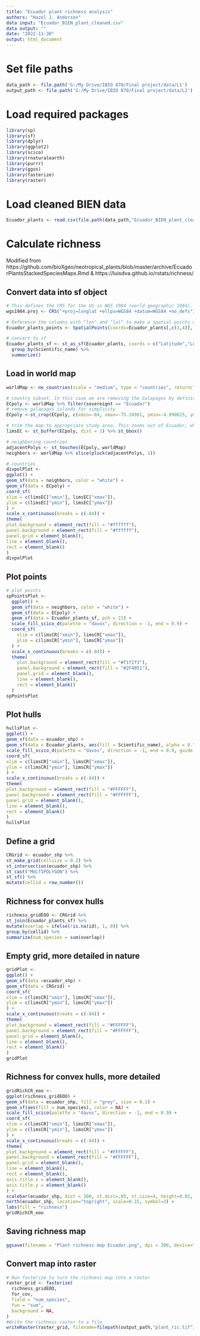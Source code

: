 ```yaml
---
title: "Ecuador plant richness analysis"
authors: "Hazel J. Anderson"
data input: "Ecuador_BIEN_plant_cleaned.csv"
data output: ""
date: "2022-11-30"
output: html_document
---
```


# Set file paths
```r
data_path <- file.path('G:/My Drive/IBIO 870/Final project/data/L1')
output_path <- file.path('G:/My Drive/IBIO 870/Final project/data/L2')
```

# Load required packages
```r
library(sp)
library(sf)
library(dplyr)
library(ggplot2)
library(scico)
library(rnaturalearth)
library(purrr)
library(ggsn)
library(fasterize)
library(raster)
```

# Load cleaned BIEN data
```r
Ecuador_plants <- read.csv(file.path(data_path,"Ecuador_BIEN_plant_cleaned.csv"))
```

# Calculate richness
Modified from https://github.com/bioXgeo/neotropical_plants/blob/master/archive/EcuadorPlantsStackedSpeciesMaps.Rmd & https://luisdva.github.io/rstats/richness/

## Convert data into sf object
```r
# This defines the CRS for the US in WGS 1984 (world geographic 1984). 
wgs1984.proj <- CRS("+proj=longlat +ellps=WGS84 +datum=WGS84 +no_defs")

# Reference the columns with "lon" and "lat" to make a spatial points dataframe
Ecuador_plants_points <- SpatialPoints(coords=Ecuador_plants[,c(3,4)], proj4string=wgs1984.proj)

# convert to sf
Ecuador_plants_sf <- st_as_sf(Ecuador_plants, coords = c("Latitude","Longitude"), crs = wgs1984.proj) %>%
  group_by(Scientific_name) %>%
  summarize()

```


## Load in world map
```r
worldMap <- ne_countries(scale = "medium", type = "countries", returnclass = "sf")

# country subset. In this case we are removing the Galapagos by defining the bounding box around the Ecuador polygon.
ECpoly <- worldMap %>% filter(sovereignt == "Ecuador")
# remove galapagos islands for simplicity
ECpoly <-st_crop(ECpoly, c(xmin=-84, xmax=-75.24961, ymin=-4.990625, ymax=1.455371))

# trim the map to appropriate study area. This zooms out of Ecuador, which will be easier for visualization down the line.
limsEC <- st_buffer(ECpoly, dist = 1) %>% st_bbox()

# neighboring countries
adjacentPolys <- st_touches(ECpoly, worldMap)
neighbors <- worldMap %>% slice(pluck(adjacentPolys, 1))

# countries
divpolPlot <-
ggplot() +
geom_sf(data = neighbors, color = "white") +
geom_sf(data = ECpoly) +
coord_sf(
xlim = c(limsEC["xmin"], limsEC["xmax"]),
ylim = c(limsEC["ymin"], limsEC["ymax"])
) +
scale_x_continuous(breaks = c(-84)) +
theme(
plot.background = element_rect(fill = "#ffffff"),
panel.background = element_rect(fill = "#ffffff"),
panel.grid = element_blank(),
line = element_blank(),
rect = element_blank()
)
divpolPlot
```

## Plot points
```r
# plot points
spPointsPlot <-
  ggplot() +
  geom_sf(data = neighbors, color = "white") +
  geom_sf(data = ECpoly) +
  geom_sf(data = Ecuador_plants_sf, pch = 21) +
  scale_fill_scico_d(palette = "davos", direction = -1, end = 0.9) +
  coord_sf(
    xlim = c(limsCR["xmin"], limsCR["xmax"]),
    ylim = c(limsCR["ymin"], limsCR["ymax"])
  ) +
  scale_x_continuous(breaks = c(-84)) +
  theme(
    plot.background = element_rect(fill = "#f1f2f3"),
    panel.background = element_rect(fill = "#2F4051"),
    panel.grid = element_blank(),
    line = element_blank(),
    rect = element_blank()
  )
spPointsPlot
```

## Plot hulls
```r
hullsPlot <-
ggplot() +
geom_sf(data = ecuador_shp) +
geom_sf(data = Ecuador_plants, aes(fill = Scientific_name), alpha = 0.7) +
scale_fill_scico_d(palette = "davos", direction = -1, end = 0.9, guide = FALSE) +
coord_sf(
xlim = c(limsCR["xmin"], limsCR["xmax"]),
ylim = c(limsCR["ymin"], limsCR["ymax"])
) +
scale_x_continuous(breaks = c(-84)) +
theme(
plot.background = element_rect(fill = "#FFFFFF"),
panel.background = element_rect(fill = "#FFFFFF"),
panel.grid = element_blank(),
line = element_blank(),
rect = element_blank()
)
hullsPlot
```

## Define a grid
```r
CRGrid <- ecuador_shp %>%
st_make_grid(cellsize = 0.2) %>%
st_intersection(ecuador_shp) %>%
st_cast("MULTIPOLYGON") %>%
st_sf() %>%
mutate(cellid = row_number())
```

## Richness for convex hulls
```r
richness_gridEOO <- CRGrid %>%
st_join(Ecuador_plants_sf) %>%
mutate(overlap = ifelse(!is.na(id), 1, 0)) %>%
group_by(cellid) %>%
summarize(num_species = sum(overlap))
```

## Empty grid, more detailed in nature
```r
gridPlot <-
ggplot() +
geom_sf(data =ecuador_shp) +
geom_sf(data = CRGrid) +
coord_sf(
xlim = c(limsCR["xmin"], limsCR["xmax"]),
ylim = c(limsCR["ymin"], limsCR["ymax"])
) +
scale_x_continuous(breaks = c(-84)) +
theme(
plot.background = element_rect(fill = "#FFFFFF"),
panel.background = element_rect(fill = "#FFFFFF"),
panel.grid = element_blank(),
line = element_blank(),
rect = element_blank()
)
gridPlot
```

## Richness for convex hulls, more detailed
```r
gridRichCR_eoo <-
ggplot(richness_gridEOO) +
geom_sf(data = ecuador_shp, fill = "grey", size = 0.1) +
geom_sf(aes(fill = num_species), color = NA) +
scale_fill_scico(palette = "davos", direction = -1, end = 0.9) +
coord_sf(
xlim = c(limsCR["xmin"], limsCR["xmax"]),
ylim = c(limsCR["ymin"], limsCR["ymax"])
) +
scale_x_continuous(breaks = c(-84)) +
theme(
plot.background = element_rect(fill = "#FFFFFF"),
panel.background = element_rect(fill = "#FFFFFF"),
panel.grid = element_blank(),
line = element_blank(),
rect = element_blank(),
axis.title.x = element_blank(),
axis.title.y = element_blank()
) + 
scalebar(ecuador_shp, dist = 200, st.dist=.05, st.size=4, height=0.02, transform = TRUE, dist_unit = "km", model = 'WGS84') +
north(ecuador_shp, location="topright", scale=0.15, symbol=3) +
labs(fill = "richness") 
gridRichCR_eoo
```

## Saving richness map
```r
ggsave(filename = "Plant richness map Ecuador.png", dpi = 300, device="png")
```

## Convert map into raster
```r
# Run fasterize to turn the richness map into a raster 
raster_grid <- fasterize(
  richness_gridEOO,
  for_cov,
  field = "num_species",
  fun = "sum",
  background = NA,
)
#Write the richness raster to a file 
writeRaster(raster_grid, filename=filepath(output_path,"plant_ric.tif"), format="GTiff")
```

